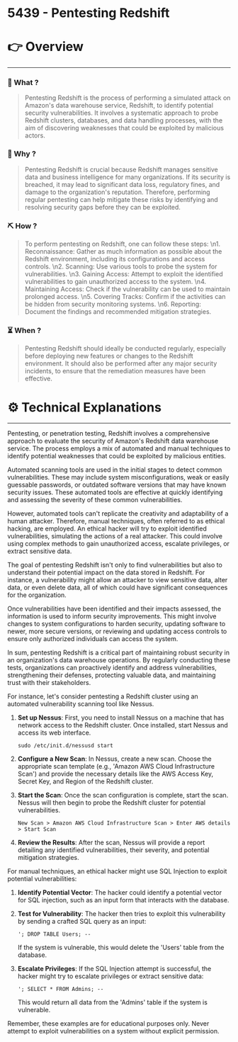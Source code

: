 # 5439 - Pentesting Redshift


# 👉 Overview

---

### 👀 What ?

> Pentesting Redshift is the process of performing a simulated attack on Amazon's data warehouse service, Redshift, to identify potential security vulnerabilities. It involves a systematic approach to probe Redshift clusters, databases, and data handling processes, with the aim of discovering weaknesses that could be exploited by malicious actors.
> 

### 🧐 Why ?

> Pentesting Redshift is crucial because Redshift manages sensitive data and business intelligence for many organizations. If its security is breached, it may lead to significant data loss, regulatory fines, and damage to the organization's reputation. Therefore, performing regular pentesting can help mitigate these risks by identifying and resolving security gaps before they can be exploited.
> 

### ⛏️ How ?

> To perform pentesting on Redshift, one can follow these steps: \n1. Reconnaissance: Gather as much information as possible about the Redshift environment, including its configurations and access controls. \n2. Scanning: Use various tools to probe the system for vulnerabilities. \n3. Gaining Access: Attempt to exploit the identified vulnerabilities to gain unauthorized access to the system. \n4. Maintaining Access: Check if the vulnerability can be used to maintain prolonged access. \n5. Covering Tracks: Confirm if the activities can be hidden from security monitoring systems. \n6. Reporting: Document the findings and recommended mitigation strategies.
> 

### ⏳ When ?

> Pentesting Redshift should ideally be conducted regularly, especially before deploying new features or changes to the Redshift environment. It should also be performed after any major security incidents, to ensure that the remediation measures have been effective.
> 

# ⚙️ Technical Explanations

---

Pentesting, or penetration testing, Redshift involves a comprehensive approach to evaluate the security of Amazon's Redshift data warehouse service. The process employs a mix of automated and manual techniques to identify potential weaknesses that could be exploited by malicious entities.

Automated scanning tools are used in the initial stages to detect common vulnerabilities. These may include system misconfigurations, weak or easily guessable passwords, or outdated software versions that may have known security issues. These automated tools are effective at quickly identifying and assessing the severity of these common vulnerabilities.

However, automated tools can't replicate the creativity and adaptability of a human attacker. Therefore, manual techniques, often referred to as ethical hacking, are employed. An ethical hacker will try to exploit identified vulnerabilities, simulating the actions of a real attacker. This could involve using complex methods to gain unauthorized access, escalate privileges, or extract sensitive data.

The goal of pentesting Redshift isn't only to find vulnerabilities but also to understand their potential impact on the data stored in Redshift. For instance, a vulnerability might allow an attacker to view sensitive data, alter data, or even delete data, all of which could have significant consequences for the organization.

Once vulnerabilities have been identified and their impacts assessed, the information is used to inform security improvements. This might involve changes to system configurations to harden security, updating software to newer, more secure versions, or reviewing and updating access controls to ensure only authorized individuals can access the system.

In sum, pentesting Redshift is a critical part of maintaining robust security in an organization's data warehouse operations. By regularly conducting these tests, organizations can proactively identify and address vulnerabilities, strengthening their defenses, protecting valuable data, and maintaining trust with their stakeholders.

For instance, let's consider pentesting a Redshift cluster using an automated vulnerability scanning tool like Nessus.

1. **Set up Nessus**: First, you need to install Nessus on a machine that has network access to the Redshift cluster. Once installed, start Nessus and access its web interface.
    
    ```
    sudo /etc/init.d/nessusd start
    
    ```
    
2. **Configure a New Scan**: In Nessus, create a new scan. Choose the appropriate scan template (e.g., 'Amazon AWS Cloud Infrastructure Scan') and provide the necessary details like the AWS Access Key, Secret Key, and Region of the Redshift cluster.
3. **Start the Scan**: Once the scan configuration is complete, start the scan. Nessus will then begin to probe the Redshift cluster for potential vulnerabilities.
    
    ```
    New Scan > Amazon AWS Cloud Infrastructure Scan > Enter AWS details > Start Scan
    
    ```
    
4. **Review the Results**: After the scan, Nessus will provide a report detailing any identified vulnerabilities, their severity, and potential mitigation strategies.

For manual techniques, an ethical hacker might use SQL Injection to exploit potential vulnerabilities:

1. **Identify Potential Vector**: The hacker could identify a potential vector for SQL injection, such as an input form that interacts with the database.
2. **Test for Vulnerability**: The hacker then tries to exploit this vulnerability by sending a crafted SQL query as an input:
    
    ```
    '; DROP TABLE Users; --
    
    ```
    
    If the system is vulnerable, this would delete the 'Users' table from the database.
    
3. **Escalate Privileges**: If the SQL Injection attempt is successful, the hacker might try to escalate privileges or extract sensitive data:
    
    ```
    '; SELECT * FROM Admins; --
    
    ```
    
    This would return all data from the 'Admins' table if the system is vulnerable.
    

Remember, these examples are for educational purposes only. Never attempt to exploit vulnerabilities on a system without explicit permission.
